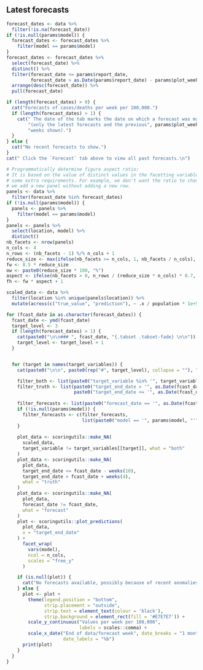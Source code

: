 <!-- Visualisation of forecasts (cases or deaths across time) for multiple
forecasting dates. -->

## Latest forecasts {.tabset .tabset_fade}

```r
forecast_dates <- data %>%
  filter(!is.na(forecast_date))
if (!is.null(params$model)) {
  forecast_dates <- forecast_dates %>%
    filter(model == params$model)
}
forecast_dates <- forecast_dates %>%
  select(forecast_date) %>%
  distinct() %>%
  filter(forecast_date <= params$report_date,
         forecast_date > as.Date(params$report_date) - params$plot_weeks * 7) %>%
  arrange(desc(forecast_date)) %>%
  pull(forecast_date)
```

```r
if (length(forecast_dates) > 0) {
  cat("Forecasts of cases/deaths per week per 100,000.")
  if (length(forecast_dates) > 1) {
    cat(" The date of the tab marks the date on which a forecast was made",
        "(only the latest forecasts and the previous", params$plot_weeks,
        "weeks shown).")
  }
} else {
  cat("No recent forecasts to show.")
}
cat(" Click the `Forecast` tab above to view all past forecasts.\n")
```

```r
# Programmatically determine figure aspect ratio:
# It is based on the value of distinct values in the facetting variables with
# some extra requirements. For example, we don't want the ratio to change when
# we add a new panel without adding a new row.
panels <- data %>%
  filter(forecast_date %in% forecast_dates)
if (!is.null(params$model)) {
  panels <- panels %>%
    filter(model == params$model)
}
panels <- panels %>%
  select(location, model) %>%
  distinct()
nb_facets <- nrow(panels)
n_cols <- 4
n_rows <- (nb_facets - 1) %/% n_cols + 1
reduce_size <- max(ifelse(nb_facets >= n_cols, 1, nb_facets / n_cols), 0.5)
fw <- 8.5 * reduce_size
ow <- paste0(reduce_size * 100, "%")
aspect <- ifelse(nb_facets > 0, n_rows / (reduce_size * n_cols) * 0.7, 1)
fh <- fw * aspect + 1
```

```r
scaled_data <- data %>%
  filter(location %in% unique(panels$location)) %>%
  mutate(across(c("true_value", "prediction"), ~ .x / population * 1e+5))

for (fcast_date in as.character(forecast_dates)) {
  fcast_date <- ymd(fcast_date)
  target_level <- 3
  if (length(forecast_dates) > 1) {
    cat(paste0("\n\n### ", fcast_date, "{.tabset .tabset-fade} \n\n"))
    target_level <- target_level + 1
  }


  for (target in names(target_variables)) {
    cat(paste0("\n\n", paste0(rep("#", target_level), collapse = ""), " ", target, "\n\n"))

    filter_both <- list(paste0("target_variable %in% '", target_variables[[target]], "'"))
    filter_truth <- list(paste0("target_end_date > '", as.Date(fcast_date) - 7 * 10, "'"),
                         paste0("target_end_date <= '", as.Date(fcast_date) + 7 * 4, "'"))
     
    filter_forecasts <- list(paste0("forecast_date == '", as.Date(fcast_date), "'"))
    if (!is.null(params$model)) {
      filter_forecasts <- c(filter_forecasts,
                            list(paste0("model == '", params$model, "'")))
    }
    
    plot_data <- scoringutils::make_NA(
      scaled_data,
      target_variable != target_variables[[target]], what = "both"
    )
    plot_data <- scoringutils::make_NA(
      plot_data,
      target_end_date <= fcast_date - weeks(10),
      target_end_date > fcast_date + weeks(4),
      what = "truth"
    )
    plot_data <- scoringutils::make_NA(
      plot_data, 
      forecast_date != fcast_date,
      what = "forecast"
    )
    plot <- scoringutils::plot_predictions(
      plot_data, 
      x = "target_end_date"
    ) +
      facet_wrap(
        vars(model),
        ncol = n_cols,
        scales = "free_y"
      )

    if (is.null(plot)) {
      cat("No forecasts available, possibly because of recent anomalies in the available data." )
    } else {
      plot <- plot +
        theme(legend.position = "bottom",
              strip.placement = "outside",
              strip.text = element_text(colour = 'black'),
              strip.background = element_rect(fill = '#E7E7E7')) +
        scale_y_continuous("Values per week per 100,000",
                           labels = scales::comma) +
        scale_x_date("End of data/forecast week", date_breaks = "1 month",
                     date_labels = "%b")
      print(plot)
    }
  }
}
```

## {.unlisted .unnumbered}
